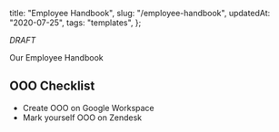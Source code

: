   title: "Employee Handbook",
  slug: "/employee-handbook",
  updatedAt: "2020-07-25",
  tags: "templates",
};

*DRAFT*

Our Employee Handbook

## OOO Checklist

- Create OOO on Google Workspace
- Mark yourself OOO on Zendesk
